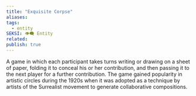 ```yaml
---
title: "Exquisite Corpse"
aliases: 
tags:
  - entity
SEKSI: 👁️‍🗨️ Entity
related:
publish: true
---
```


A game in which each participant takes turns writing or drawing on a sheet of paper, folding it to conceal his or her contribution, and then passing it to the next player for a further contribution. The game gained popularity in artistic circles during the 1920s when it was adopted as a technique by artists of the Surrealist movement to generate collaborative compositions.
